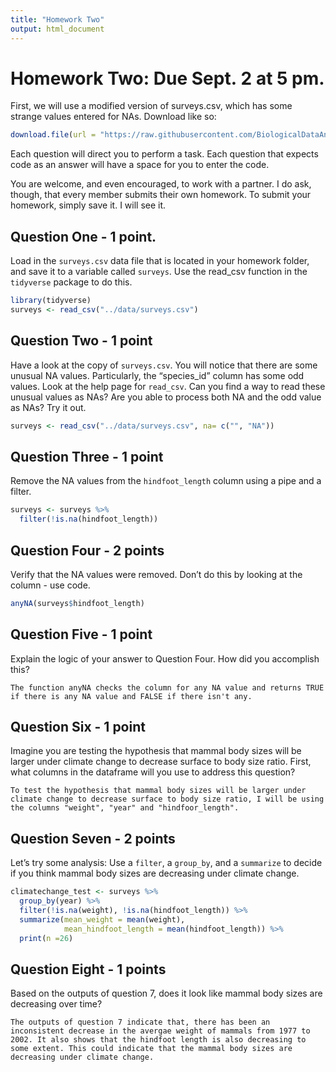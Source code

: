 ```yaml
---
title: "Homework Two"
output: html_document
---
```


# Homework Two: Due Sept. 2 at 5 pm.

First, we will use a modified version of surveys.csv, which has some strange values entered for NAs. Download like so:

```r
download.file(url = "https://raw.githubusercontent.com/BiologicalDataAnalysis2019/2022/main/vignettes/homework_2.Rmd", destfile = "/cloud/project/homeworks/homework_2.Rmd")
```

Each question will direct you to perform a task. Each question that expects code as an answer will have a space for you to enter the code.

You are welcome, and even encouraged, to work with a partner. I do ask, though, that every member submits their own homework. To submit your homework, simply save it. I will see it.

## Question One - 1 point.

Load in the `surveys.csv` data file that is located in your homework folder, and save it to a variable called `surveys`. Use the read_csv function in the `tidyverse` package to do this.

```r
library(tidyverse)
surveys <- read_csv("../data/surveys.csv")
```

## Question Two - 1 point

Have a look at the copy of `surveys.csv`. You will notice that there are some unusual NA values. Particularly, the "species_id" column has some odd values. Look at the help page for `read_csv`. Can you find a way to read these unusual values as NAs? Are you able to process both NA and the odd value as NAs? Try it out.

```r
surveys <- read_csv("../data/surveys.csv", na= c("", "NA"))

```

## Question Three - 1 point

Remove the NA values from the `hindfoot_length` column using a pipe and a filter.

```r
surveys <- surveys %>%
  filter(!is.na(hindfoot_length))
```

## Question Four - 2 points

Verify that the NA values were removed. Don't do this by looking at the column - use code.

```r
anyNA(surveys$hindfoot_length)
```

## Question Five - 1 point

Explain the logic of your answer to Question Four. How did you accomplish this?

    The function anyNA checks the column for any NA value and returns TRUE if there is any NA value and FALSE if there isn't any. 

## Question Six - 1 point

Imagine you are testing the hypothesis that mammal body sizes will be larger under climate change to decrease surface to body size ratio. First, what columns in the dataframe will you use to address this question?

    To test the hypothesis that mammal body sizes will be larger under climate change to decrease surface to body size ratio, I will be using the columns "weight", "year" and "hindfoor_length". 

## Question Seven - 2 points

Let's try some analysis: Use a `filter`, a `group_by`, and a `summarize` to decide if you think mammal body sizes are decreasing under climate change.

```r
climatechange_test <- surveys %>% 
  group_by(year) %>% 
  filter(!is.na(weight), !is.na(hindfoot_length)) %>% 
  summarize(mean_weight = mean(weight), 
            mean_hindfoot_length = mean(hindfoot_length)) %>% 
  print(n =26)
```

## Question Eight - 1 points

Based on the outputs of question 7, does it look like mammal body sizes are decreasing over time?
```
The outputs of question 7 indicate that, there has been an inconsistent decrease in the avergae weight of mammals from 1977 to 2002. It also shows that the hindfoot length is also decreasing to some extent. This could indicate that the mammal body sizes are decreasing under climate change. 
```
